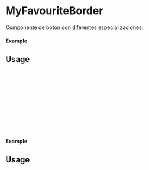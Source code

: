 
<Meta of={MyFavouriteBorder} title="MyFavouriteBorder" />

# MyFavouriteBorder

Componente de botón con diferentes especializaciones.

#### Example

<Canvas of={MyFavouriteBorder.Primary} />

## Usage

```ts
import {MyFavouriteBorder} from 'milibreria';
function Example(){
    return (
        <MyFavouriteBorder
            color: "red",
            disabled: false,
            onClick: () => alert("Button Primary"),
        />
    );
};
export default Example;
```

#### Example

<Canvas of={MyFavouriteBorder.Secondary} />

## Usage

```ts
import {MyFavouriteBorder} from 'milibreria';
function Example(){
    return (
        <MyFavouriteBorder
            color: "yellow",
            disabled: false,
            onClick: () => alert("Button Secondary"),
        />
    );
};